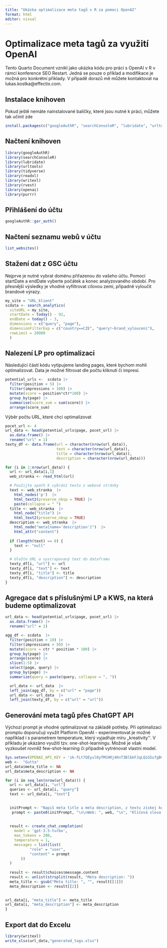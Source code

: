 ```yaml
---
title: "Ukázka optimalizace meta tagů v R za pomoci OpenAI"
format: html
editor: visual
---
```


# Optimalizace meta tagů za využití OpenAI

Tento Quarto Document vznikl jako ukázka kódu pro práci s OpenAI v R v rámci konference SEO Restart. Jedná se pouze o příklad a modifikace je možná pro konkrétní příklady. V případě dorazů mě můžete kontaktovat na lukas.kostka\@effectix.com.

## Instalace knihoven

Pokud ještě nemáte nainstalované balíčky, které jsou nutné k práci, můžete tak učinit zde

```r
install.packages(c("googleAuthR", "searchConsoleR", "lubridate", "urltools", "tidyverse", "readxl", "writexl", "rvest", "openai", "purrr"))
```

## Načtení knihoven

```r
library(googleAuthR)
library(searchConsoleR)
library(lubridate)
library(urltools)
library(tidyverse)
library(readxl)
library(writexl)
library(rvest)
library(openai)
library(purrr)
```

## Přihlášení do účtu

```r
googleAuthR::gar_auth()
```

## Načtení seznamu webů v účtu

```r
list_websites()
```

## Stažení dat z GSC účtu

Nejprve je nutné vybrat doménu přiřazenou do vašeho účtu. Pomocí startDate a endDate vyberte počátek a konec analyzovaného období. Pro přesnější výsledky je vhodné vyfiltrovat cílovou zemi, případně vyloučit brandové výrazy.

```r
my_site = "URL_klient"
scdata <- search_analytics(
  siteURL = my_site,
  startDate = today() - 92,
  endDate = today() - 3,
  dimensions = c("query", "page"),
  dimensionFilterExp = c("country==CZE", "query!~brand_vylouceni"),
  rowLimit = 20000
  )
```

## Nalezení LP pro optimalizaci

Následující částí kódu vytipujeme landing pages, které bychom mohli optimalizovat. Data je možné filtrovat dle počtu kliknutí či impresí.

```r
potential_urls <-  scdata |>
  filter(position < 5) |>
  filter(impressions > 100) |>
  mutate(score = position*ctr*100) |>
  group_by(page) |> 
  summarise(score_sum = sum(score)) |>
  arrange(score_sum)
```

Výběr počtu URL, které chci optimalizovat

```r
pocet_url <- 4
url_data <- head(potential_urls$page, pocet_url) |> 
  as.data.frame() |> 
  rename("url" = 1)
texty_df <- data.frame(url = character(nrow(url_data)),
                       text = character(nrow(url_data)),
                       title = character(nrow(url_data)),
                       description = character(nrow(url_data)))

for (i in 1:nrow(url_data)) {
  url <- url_data[i,1]
  web_stranka <- read_html(url)

  # Použijte xpath k vybrání textu z webové stránky
  text <- web_stranka  |> 
    html_nodes('p')  |> 
    html_text2(preserve_nbsp = TRUE) |> 
    paste(collapse = " ")
  title <- web_stranka  |> 
    html_node("title") |> 
    html_text2(preserve_nbsp = TRUE)
  description <- web_stranka  |> 
    html_node("meta[name='description']")  |> 
    html_attr("content")
  
  if (length(text) == 0) {
    text <- "null"
  }

  # Uložte URL a vyscrapovaný text do dataframu
  texty_df[i, "url"] <- url
  texty_df[i, "text"] <- text
  texty_df[i, "title"] <- title
  texty_df[i, "description"] <- description
}

```

## Agregace dat s příslušnými LP a KWS, na která budeme optimalizovat

```r
url_data <- head(potential_urls$page, pocet_url) |> 
  as.data.frame() |> 
  rename("url" = 1)

agg_df <- scdata  |>
  filter(position < 10) |>
  filter(impressions > 50) |>
  mutate(score = ctr * position * 100) |> 
  group_by(page) |> 
  arrange(score) |> 
  slice(1:5) |> 
  select(page, query) |> 
  group_by(page) |> 
  summarize(query = paste(query, collapse = ", "))

  url_data <- url_data  |> 
  left_join(agg_df, by = c("url" = "page"))
  url_data <- url_data  |> 
  left_join(texty_df, by = c("url" = "url"))
```

## Generování meta tagů přes ChatGPT API

Výchozí prompt je vhodné optimalizovat na základě potřeby. Při optimalizaci promptu doporučuji využít Platform OpenAI - experimentovat je možné například i s parametrem temperature, který vyjadřuje míru ‚‚kreativity\'\'. V příkladu je ukázáno využití tzv. one-shot-learningu. Možné je však vyzkoušet rovněž few-shot-learning či případně vytrénovat vlastní model.

```r
Sys.setenv(OPENAI_API_KEY = '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')
web <-  "Gutta"
url_data$meta_title <- NA
url_data$meta_description <- NA

for (i in seq_len(nrow(url_data))) {
  url <- url_data[i, "url"]
  queries <- url_data[i, "query"]
  text <- url_data[i, "text"]
  

  initPrompt <- "Napiš meta title a meta description, z textu získej kontext a použiješ zadaná klíčová slova. Do meta title vlož název webu za znak |. Do meta descriptionu napiš call to action. Maximální délka meta titlu je 60 znaků a meta descriptionu 160 znaků. Příklad pro web Mobilář. Klíčová slova: příslušenství pro telefony, powerbanky, selfie tyče, nabíječky Text: Mobilní telefony k sobě mají celou řadu příslušenství, které zlepšuje jejich používání. Naprosto nezbytná je baterie do mobilních telefonů a nabíječka. Velmi žádaná jsou také sluchátka, powerbanky nebo selfie tyč. Zajímavá je také nabídka SIM karet a paměťových karet, které rozšiřují paměť mobilního telefonu. Aby se mobil třeba při pádu nerozbil nebo nepoškrábal, jsou žádané ochranné fólie a tvrzená skla nebo rovnou pouzdra na mobilní telefon. Co všechno najdete v příslušenství pro mobilní telefony? \nMeta title: Příslušenství pro telefony | Mobilář\nMeta description: Powerbanky, selfie tyče nebo nabíječky? Nejlevnější a originální příslušenství najdete u nás!"
   prompt <- paste0(initPrompt, "\n\nWeb: ", web, "\n", "Klíčová slova: ", queries, "\nText: ", text)
  
  
  result <- create_chat_completion(
    model = 'gpt-3.5-turbo', 
    max_tokens = 200,
    temperature = 1,
    messages = list(list(
           "role" = "user",
           "content" = prompt
       ))
  )
  
  result <- result$choices$message.content
  result <- unlist(strsplit(result, "Meta description: "))
  meta_title <- gsub("Meta title: ", "", result[[1]])
  meta_description <- result[[2]]
  

url_data[i, "meta_title"] <- meta_title
url_data[i, "meta_description"] <- meta_description
}
```

## Export dat do Excelu

```r
library(writexl)
write_xlsx(url_data,"generated_tags.xlsx")
```
